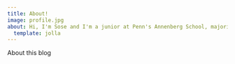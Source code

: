 ```yaml
---
title: About!
image: profile.jpg
about: Hi, I'm Sose and I'm a junior at Penn's Annenberg School, majoring in Communication with a concentration in data and network science. I also have minors in consumer psychology and history and plan on a career in corporate communications and marketing. COMM 4190 is the first class I've taken toward my concentration and these blogs show my growth with my first experiences using Github and Markdown. Read them to learn a bit about me and see my progress in this class! Feel free to reach out by email: sosehova@sas.upenn.edu  
  template: jolla 
---
```


About this blog
